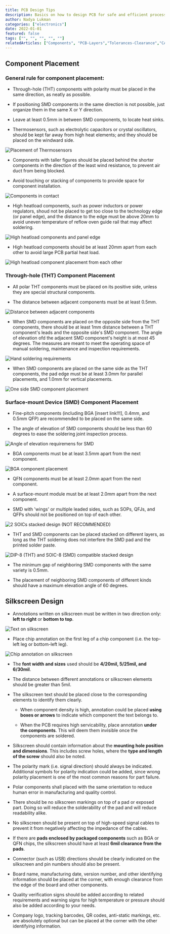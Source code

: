 ---
title: PCB Design Tips
description: Basics on how to design PCB for safe and efficient processing, assembly, and performance.
author: Nadya Lukman
categories: ["electronics"]
date: 2022-01-01
featured: false
tags: ["", "", "", "", ""]
relatedArticles: ["Components", "PCB-Layers","Tolerances-Clearance","CAD-Aperture-Files"]
---

## Component Placement

### General rule for component placement: 

- Through-hole (THT) components with polarity must be placed in the same direction, as neatly as possible. 

- If positioning SMD components in the same direction is not possible, just organize them in the same X or Y direction. 

- Leave at least 0.5mm in between SMD components, to locate heat sinks. 

- Thermosensors, such as electrolytic capacitors or crystal oscillators, should be kept far away from high heat elements; and they should be placed on the windward side. 

![Placement of Thermosensors](images/pcb-design-component-placement-01.png) 


- Components with taller figures should be placed behind the shorter components in the direction of the least wind resistance, to prevent air duct from being blocked. 

- Avoid touching or stacking of components to provide space for component installation. 

![Components in contact](images/pcb-design-component-placement-02.png) 


- High heatload components, such as power inductors or power regulators, shoud not be placed to get too close to the technology edge (or panel edge), and the distance to the edge must be above 20mm to avoid uneven temperature of reflow oven guide rail that may affect soldering. 

![High heatload components and panel edge](images/pcb-design-component-placement-03.png) 


- High heatload components should be at least 20mm apart from each other to avoid large PCB partial heat load. 

![High heatload component placement from each other](images/pcb-design-component-placement-04.png) 


### Through-hole (THT) Component Placement 

- All polar THT components must be placed on its positive side, unless they are special structural components. 

- The distance between adjacent components must be at least 0.5mm. 

![Distance between adjacent components](images/pcb-design-component-placement-05.png) 

- When SMD components are placed on the opposite side from the THT components, there should be at least 1mm distance between a THT component's leads and the opposite side's SMD component. The angle of elevation ofd the adjacent SMD component's height is at most 45 degrees. The measures are meant to meet the operating space of manual soldering, maintenance and inspection requirements. 

![Hand soldering requirements](images/pcb-design-component-placement-06.png) 

- When SMD components are placed on the same side as the THT components, the pad edge must be at least 3.0mm for parallel placements, and 1.0mm for vertical placements. 

![One side SMD component placement](images/pcb-design-component-placement-07.png) 


### Surface-mount Device (SMD) Component Placement

- Fine-pitch components (including BGA [insert link!!!], 0.4mm, and 0.5mm QFP) are recommended to be placed on the same side. 

- The angle of elevation of SMD components should be less than 60 degrees to ease the soldering joint inspection process. 

![Angle of elevation requiremens for SMD](images/pcb-design-component-placement-08.png) 

- BGA components must be at least 3.5mm apart from the next component. 

![BGA component placement](images/pcb-design-component-placement-09.png) 

- QFN components must be at least 2.0mm apart from the next component. 

- A surface-mount module must be at least 2.0mm apart from the next component. 

- SMD with 'wings' or multiple leaded sides, such as SOPs, QFJs, and QFPs should not be positioned on top of each other. 

![2 SOICs stacked design (NOT RECOMMENDED)](images/pcb-design-component-placement-10.png)

- THT and SMD components can be placed stacked on different layers, as long as the THT soldering does not interfere the SMD pad and the printed solder paste. 

![DIP-8 (THT) and SOIC-8 (SMD) compatible stacked design](images/pcb-design-component-placement-11.png) 


- The minimum gap of neighboring SMD components with the same variety is 0.5mm.

- The placement of neighboring SMD components of different kinds should have a maximum elevation angle of 60 degrees. 



## Silkscreen Design

- Annotations written on silkscreen must be written in two direction only: **left to right** or **bottom to top**.

![Text on silkscreen](images/pcb-design-silkscreen-01.png)

- Place chip annotation on the first leg of a chip component (i.e. the top-left leg or bottom-left leg). 

![Chip annotation on silkscreen](images/pcb-design-silkscreen-02.png)

- The **font width and sizes** used should be **4/20mil, 5/25mil, and 6/30mil**. 

- The distance between different annotations or silkscreen elements should be greater than 5mil.  

- The silkscreen text should be placed close to the corresponding elements to identify them clearly. 
  * When component density is high, annotation could be placed **using boxes or arrows** to indicate which component the text belongs to. 

  * When the PCB requires high servicability, place annotation **under the components**. This will deem them invisible once the components are soldered. 
   

-  Silkscreen should contain information about the **mounting hole position and dimensions**. This includes screw holes, where the **type and length of the screw** should also be noted. 

-  The polarity mark (i.e. signal direction) should always be indicated. Additional symbols for polarity indication could be added, since wrong polarity placement is one of the most common reasons for part failure. 

- Polar components shall placed with the same orientation to reduce human error in manufacturing and quality control. 

- There should be no silkscreen markings on top of a pad or exposed part. Doing so will reduce the solderability of the pad and will reduce readability alike. 

- No silkscreen should be present on top of high-speed signal cables to prevent it from negatively affecting the impedance of the cables. 

- If there are **pads enclosed by packaged components** such as BGA or QFN chips, the silkscreen should have at least **6mil clearance from the pads**. 

- Connector (such as USB) directions should be clearly indicated on the silkscreen and pin numbers should also be present. 

- Board name, manufacturing date, version number, and other identifying information should be placed at the corner, with enough clearance from the edge of the board and other components. 

- Quality verification signs should be added according to related requirements and warning signs for high temperature or pressure should also be added according to your needs. 

- Company logo, tracking barcodes, QR codes, anti-static markings, etc. are absolutely optional but can be placed at the corner with the other identifying information. 